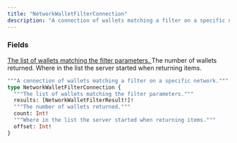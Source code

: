 ```yaml
---
title: "NetworkWalletFilterConnection"
description: "A connection of wallets matching a filter on a specific network."
---
```


### Fields

<a href="/api-reference/types/networkwalletfilterresult">
  <ResponseField name="results" type="[NetworkWalletFilterResult!]!" required>
    The list of wallets matching the filter parameters.
  </ResponseField>
</a>

<ResponseField name="count" type="Int!" required>
  The number of wallets returned.
</ResponseField>

<ResponseField name="offset" type="Int!" required>
  Where in the list the server started when returning items.
</ResponseField>


```graphql NetworkWalletFilterConnection
"""A connection of wallets matching a filter on a specific network."""
type NetworkWalletFilterConnection {
  """The list of wallets matching the filter parameters."""
  results: [NetworkWalletFilterResult!]!
  """The number of wallets returned."""
  count: Int!
  """Where in the list the server started when returning items."""
  offset: Int!
}
```
